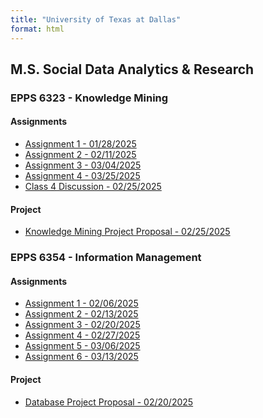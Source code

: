 ```yaml
---
title: "University of Texas at Dallas"
format: html
---
```


## M.S. Social Data Analytics & Research

### EPPS 6323 - Knowledge Mining

#### Assignments

-   [Assignment 1 - 01/28/2025](KM_assignment1.qmd)
-   [Assignment 2 - 02/11/2025](KM_assignment2.qmd)
-   [Assignment 3 - 03/04/2025](KM_assignment3.qmd)
-   [Assignment 4 - 03/25/2025](KM_assignment4.qmd)
-   [Class 4 Discussion - 02/25/2025](KM4_MiningScientificPapers.pdf)

#### Project

-   [Knowledge Mining Project Proposal - 02/25/2025](KMProjectProposal_PPT.pdf)

### EPPS 6354 - Information Management

#### Assignments

-   [Assignment 1 - 02/06/2025](IM_assignment1.qmd)
-   [Assignment 2 - 02/13/2025](IM_assignment2.qmd)
-   [Assignment 3 - 02/20/2025](IM_assignment3.qmd)
-   [Assignment 4 - 02/27/2025](IM_assignment4.qmd)
-   [Assignment 5 - 03/06/2025](IM_assignment5.qmd)
-   [Assignment 6 - 03/13/2025](IM_assignment6.qmd)

#### Project

-   [Database Project Proposal - 02/20/2025](IMProjectProposal_PPT.pdf)
